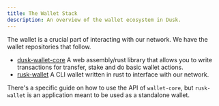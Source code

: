 ```yaml
---
title: The Wallet Stack
description: An overview of the wallet ecosystem in Dusk.
---
```


The wallet is a crucial part of interacting with our network. We have the wallet repositories that follow.

- [dusk-wallet-core](https://github.com/dusk-network/wallet-core/)
    A web assembly/rust library that allows you to write transactions for transfer, stake and do basic wallet actions.
- [rusk-wallet](https://github.com/dusk-network/rusk/tree/master/rusk-wallet/)
    A CLI wallet written in rust to interface with our network.

There's a specific guide on how to use the API of `wallet-core`, but `rusk-wallet`
is an application meant to be used as a standalone wallet.


<CardGrid>
     <LinkCard title="dusk-wallet-core" icon="add-document" href="/getting-started/wallet/wallet-core" description="Documentation about the usage of the dusk-wallet-core library and the API it exposes."/>
</CardGrid>
